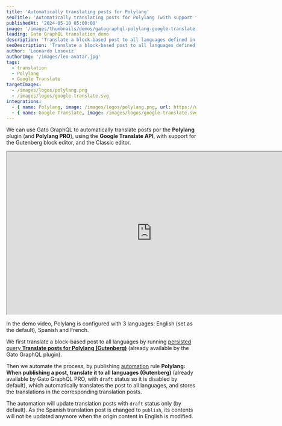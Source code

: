 ```yaml
---
title: 'Automatically translating posts for Polylang'
seoTitle: 'Automatically translating posts for Polylang (with support for the Gutenberg block editor) via the Google Translate API using Gato GraphQL'
publishedAt: '2024-05-10 05:00:00'
image: '/images/thumbnails/demos/gatographql-polylang-google-translate-wordpress.png'
leading: Gato GraphQL translation demo
description: 'Translate a block-based post to all languages defined in the Polylang settings, and store those translations in the corresponding posts, using a Gato GraphQL automation.'
seoDescription: 'Translate a block-based post to all languages defined in the Polylang settings, and store those translations in the corresponding posts, using a Gato GraphQL automation that connects to the Google Translate API.'
author: 'Leonardo Losoviz'
authorImg: '/images/leo-avatar.jpg'
tags:
  - translation
  - Polylang
  - Google Translate
targetImages:
  - /images/logos/polylang.png
  - /images/logos/google-translate.svg
integrations: 
  - { name: Polylang, image: /images/logos/polylang.png, url: https://wordpress.org/plugins/polylang/ }
  - { name: Google Translate, image: /images/logos/google-translate.svg, url: https://cloud.google.com/translate/ }
---
```


We can use Gato GraphQL to automatically translate posts por the **Polylang** plugin (and **Polylang PRO**), using the **Google Translate API**, with support for the Gutenberg block editor, and the Classic editor.

<div className="aspect-video lg:-ml-32 lg:-mr-32">
  <iframe
    className="w-full h-full"
    src="https://www.youtube.com/embed/uPbGVDLB9Lg"
    title="Automatically translating posts for Polylang"
    width="768"
    height="432"
    allow="accelerometer; autoplay; clipboard-write; encrypted-media; gyroscope; picture-in-picture; web-share"
    allowFullScreen
  >
  </iframe>
</div>

In the demo video, Polylang is configured with 3 languages: English (set as the default), Spanish and French.

We first translate a block-based post to all languages by running [persisted query **Translate posts for Polylang (Gutenberg)**](/library/translate-posts-for-polylang-gutenberg) (already available by the Gato GraphQL plugin).

Then we automate the process, by publishing [automation](/features/automation) rule **Polylang: When publishing a post, translate it to all languages (Gutenberg)** (already available by Gato GraphQL PRO, with `draft` status so it is disabled by default), which automatically translates the post to all languages, and stores the translations in the corresponding translation posts.

The automation will update translation posts with `draft` status only (by default). As the Spanish translation post is changed to `publish`, its contents will not be updated anymore when the origin content in English is modified.
